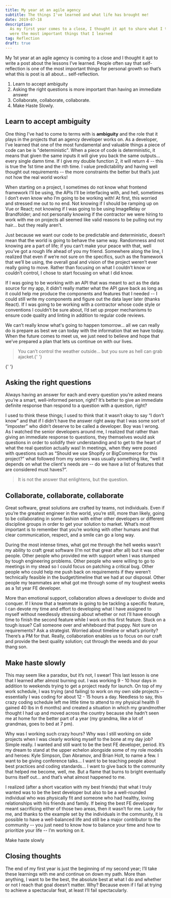```yaml
---
title: My year at an agile agency
subtitle: The things I've learned and what life has brought me!
date: 2019-07-18
description:
  As my first year comes to a close, I thought it apt to share what I thought
  were the most important things that I learned
tag: Reflection
draft: true
---
```


My 1st year at an agile agency is coming to a close and I thought it apt to
write a post about the lessons I’ve learned. People often say that
self-reflection is one of the most important things for personal growth so
that’s what this is post is all about… self-reflection.

1. <TextLink href="#learn-to-accept-ambiguity">
     Learn to accept ambiguity
   </TextLink>
2. <TextLink href="#asking-the-right-questions">
     Asking the right questions is more important than having an immediate
     answer
   </TextLink>
3. <TextLink href="#collaborate-collaborate-collaborate">
     Collaborate, collaborate, collaborate.
   </TextLink>
4. <TextLink href="#make-haste-slowly">Make Haste Slowly.</TextLink>

## Learn to accept ambiguity

One thing I’ve had to come to terms with is **ambiguity** and the role that it
plays in the projects that an agency developer works on. As a developer, I’ve
learned that one of the most fundamental and valuable things a piece of code can
be is "deterministic". When a piece of code is deterministic, it means that
given the same inputs it will give you back the same outputs… every single damn
time. If I give my double function 2, it will return 4 -- this is true the 1st
time and the nth time. I value predictability and having well thought out
requirements -- the more constraints the better but that’s just not how the real
world works!

When starting on a project, I sometimes do not know what frontend framework I’ll
be using, the APIs I’ll be interfacing with, and hell, sometimes I don’t even
know who I’m going to be working with! At first, this worried and stressed me
out to no end. Not knowing if I should be ramping up on Vue or React; not
knowing if I was going to be using ImageRelay or Brandfolder; and not personally
knowing if the contractor we were hiring to work with me on projects all seemed
like valid reasons to be pulling out my hair… but they really aren’t.

Just because we want our code to be predictable and deterministic, doesn’t mean
that the world is going to behave the same way. Randomness and not knowing are a
part of life; if you can’t make your peace with that, well you’ve got a rough
life ahead of you my friend. Somewhere along the line, I realized that even if
we’re not sure on the specifics, such as the framework that we’ll be using, the
overall goal and vision of the project weren’t ever really going to move. Rather
than focusing on what I couldn’t know or couldn’t control, I chose to start
focusing on what I did know.

If I was going to be working with an API that was meant to act as the data
source for my app, it didn’t really matter what the API gave back as long as it
could help me produce the components and features that I needed -- I could still
write my components and figure out the data layer later (thanks React). If I was
going to be working with a contractor whose code style or conventions I couldn’t
be sure about, I’d set up proper mechanisms to ensure code quality and linting
in addition to regular code reviews.

We can’t really know what's going to happen tomorrow… all we can really do is
prepare as best we can today with the information that we have today. When the
future comes to meet us, we just need to believe and hope that we’ve prepared a
plan that lets us continue on with our lives.

<BlockQuote>You can’t control the weather outside… but you sure as hell can grab ajacket.{' '}</BlockQuote>{' '}

## Asking the right questions

Always having an answer for each and every question you’re asked means you’re a
smart, well-informed person, right? It’s better to give an immediate definite
response than respond to a question with a question, right?

I used to think these things; I used to think that it wasn’t okay to say “I
don’t know” and that if I didn’t have the answer right away that I was some sort
of “imposter” who didn’t deserve to be called a developer. Boy was I wrong. As I
watched the senior developers around me, I realized that rather than giving an
immediate response to questions, they themselves would ask questions in order to
solidify their understanding and to get to the heart of what the real question
actually was! In meetings, when they were posed with questions such as “Should
we use Shopify or BigCommerce for this project?” what followed from my seniors
was usually something like, “well it depends on what the client's needs are --
do we have a list of features that are considered must haves?”.

<BlockQuote author="Eugene Ionesco">
  It is not the answer that enlightens, but the question.
</BlockQuote>

## Collaborate, collaborate, collaborate

Great software, great solutions are crafted by teams, not individuals. Even if
you’re the greatest engineer in the world, you’re still, more than likely, going
to be collaborating in some fashion with either other developers or different
discipline groups in order to get your solution to market. What’s most important
is to remember that you’re working with other humans and that clear
communication, respect, and a smile can go a long way.

During the most intense times, what got me through the hell weeks wasn’t my
ability to craft great software (I’m not that great after all) but it was other
people. Other people who provided me with support when I was stumped by tough
engineering problems. Other people who were willing to go to meetings in my
stead so I could focus on patching a critical bug. Other people who could help
me push back on requirements if they weren’t technically feasible in the
budget/timeline that we had at our disposal. Other people my teammates are what
got me through some of my toughest weeks as a 1st year FE developer.

More than emotional support, collaboration allows a developer to divide and
conquer. If I know that a teammate is going to be tackling a specific feature, I
can devote my time and effort to developing what I have assigned to myself
without needlessly stressing about whether or not I’ll have enough time to
finish the second feature while I work on this first feature. Stuck on a tough
issue? Call someone over and whiteboard that puppy. Not sure on requirements?
Ask a strategist. Worried about timeline or what’s priority? There’s a PM for
that. Really, collaboration enables us to focus on our craft and provide the
best quality solution; cut through the weeds and do your thang son.

## Make haste slowly

This may seem like a paradox, but it’s not, I swear! This last lesson is one
that I learned after almost burning out. I was working 9 - 10 hour days in
addition to weekends trying to get a project ready for launch. On top of my work
schedule, I was trying (and failing) to work on my own side projects --
essentially I was coding for about 12 - 15 hours a day. Needless to say, this
crazy coding schedule left me little time to attend to my physical health (I
gained 40 lbs in 6 months) and created a situation in which my grandmother
thought I had up and moved across the country because she hadn’t seen me at home
for the better part of a year (my grandma, like a lot of grandmas, goes to bed
at 7 pm).

Why was I working such crazy hours? Why was I still working on side projects
when I was clearly working myself to the bone at my day job? Simple really. I
wanted and still want to be the best FE developer, period. It’s my dream to
stand at the upper echelon alongside some of my role models and heroes: Kyle
Simpson, Dan Abramov, and Brian Holt, to name a few. I want to be giving
conference talks… I want to be teaching people about best practices and coding
standards… I want to give back to the community that helped me become, well, me.
But a flame that burns to bright eventually burns itself out… and that’s what
almost happened to me.

I realized (after a short vacation with my best friends) that what I truly
wanted was to be the best developer but also to be a well-rounded individual who
was physically fit and someone who had healthy, loving relationships with his
friends and family. If being the best FE developer meant sacrificing either of
those two areas, then it wasn’t for me. Lucky for me, and thanks to the example
set by the individuals in the community, it is possible to have a well-balanced
life and still be a major contributor to the community -- you just need to know
how to balance your time and how to prioritize your life -- I’m working on it.

<ShortQuote author="Festina lente">Make haste slowly</ShortQuote>

## Closing thoughts

The end of my first year is just the beginning of my second year; I’ll take
these learnings with me and continue on down my path. More than anything, I want
to be the best, the absolute best at what I do and whether or not I reach that
goal doesn’t matter. Why? Because even if I fail at trying to achieve a
spectacular feat, at least I’ll fail spectacularly.
